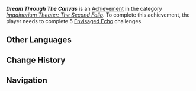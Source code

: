 {{Achievement Infobox
|title        = Dream Through The Canvas
|id           = 82215
|order id     = 2215
|category     = Imaginarium Theater: The Second Folio
|description  = Complete the [[Envisaged Echo]]es challenge(s) for 5 character(s)
|requirements = 
|primogems    = 20
|tracking     = 
|topic        = 
|quest        = 
|hidden       = 
|set          = Dream Through The Canvas
|tier         = 3
|tiers_total  = 3
}}
'''''Dream Through The Canvas''''' is an [[Achievement]] in the category ''[[Imaginarium Theater: The Second Folio]]''. To complete this achievement, the player needs to complete 5 [[Envisaged Echo]] challenges.

==Other Languages==
{{Other Languages|Transclude=Dream Through The Canvas}}

==Change History==
{{Change History|5.0}}

==Navigation==
{{Achievement Navbox}}